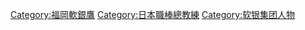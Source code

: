 [[Category:福岡軟銀鷹|Category:福岡軟銀鷹]]
[[Category:日本職棒總教練|Category:日本職棒總教練]]
[[Category:软银集团人物|Category:软银集团人物]]
